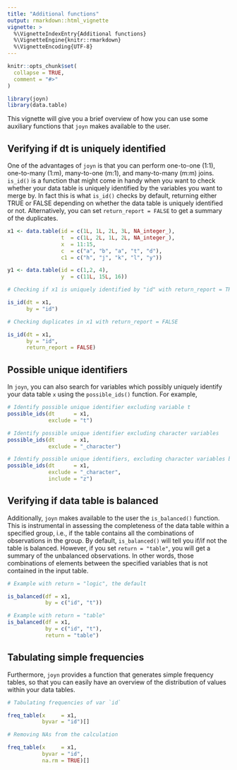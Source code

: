 ---
title: "Additional functions"
output: rmarkdown::html_vignette
vignette: >
  %\VignetteIndexEntry{Additional functions}
  %\VignetteEngine{knitr::rmarkdown}
  %\VignetteEncoding{UTF-8}
---

```{r, include = FALSE}

knitr::opts_chunk$set(
  collapse = TRUE,
  comment = "#>"
)

```

```{r setup}

library(joyn)
library(data.table)

```

This vignette will give you a brief overview of how you can use some auxiliary functions that `joyn` makes available to the user.

## Verifying if dt is uniquely identified

One of the advantages of `joyn` is that you can perform one-to-one (1:1), one-to-many (1:m), many-to-one (m:1), and many-to-many (m:m) joins. `is_id()` is a function that might come in handy when you want to check whether your data table is uniquely identified by the variables you want to merge by. In fact this is what `is_id()` checks by default, returning either TRUE or FALSE depending on whether the data table is uniquely identified or not. Alternatively, you can set `return_report = FALSE` to get a summary of the duplicates.

```{r ex1}

x1 <- data.table(id = c(1L, 1L, 2L, 3L, NA_integer_),
                 t  = c(1L, 2L, 1L, 2L, NA_integer_),
                 x  = 11:15,
                 c  = c("a", "b", "a", "t", "d"),
                 c1 = c("h", "j", "k", "l", "y"))

y1 <- data.table(id = c(1,2, 4),
                 y  = c(11L, 15L, 16))

# Checking if x1 is uniquely identified by "id" with return_report = TRUE

is_id(dt = x1, 
      by = "id")

# Checking duplicates in x1 with return_report = FALSE

is_id(dt = x1, 
      by = "id", 
      return_report = FALSE)


```

## Possible unique identifiers

In `joyn`, you can also search for variables which possibly uniquely identify your data table `x` using the `possible_ids()` function. For example,

```{r possible-ids}

# Identify possible unique identifier excluding variable t
possible_ids(dt      = x1, 
             exclude = "t")

# Identify possible unique identifier excluding character variables
possible_ids(dt      = x1, 
             exclude = "_character")

# Identify possible unique identifiers, excluding character variables but considering variable z
possible_ids(dt      = x1, 
             exclude = "_character",
             include = "z")

```

## Verifying if data table is balanced

Additionally, `joyn` makes available to the user the `is_balanced()` function. This is instrumental in assessing the completeness of the data table within a specified group, i.e., if the table contains all the combinations of observations in the group. By default, `is_balanced()` will tell you if/if not the table is balanced. However, if you set `return = "table"`, you will get a summary of the unbalanced observations. In other words, those combinations of elements between the specified variables that is not contained in the input table.

```{r is-balanced}

# Example with return = "logic", the default

is_balanced(df = x1,
            by = c("id", "t"))

# Example with return = "table"
is_balanced(df = x1,
            by = c("id", "t"), 
            return = "table")


```

## Tabulating simple frequencies

Furthermore, `joyn` provides a function that generates simple frequency tables, so that you can easily have an overview of the distribution of values within your data tables.

```{r freq-table}

# Tabulating frequencies of var `id`

freq_table(x     = x1, 
           byvar = "id")[]

# Removing NAs from the calculation

freq_table(x     = x1, 
           byvar = "id", 
           na.rm = TRUE)[]


```
